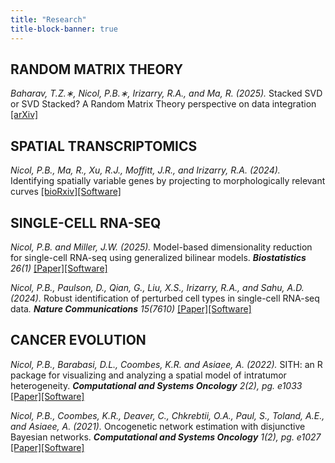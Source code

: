 ```yaml
---
title: "Research"
title-block-banner: true
---
```


## **RANDOM MATRIX THEORY**

*Baharav, T.Z.∗, Nicol, P.B.∗, Irizarry, R.A., and Ma, R. (2025).* Stacked SVD or SVD Stacked? A Random Matrix Theory perspective on data integration [\[arXiv\]](https://arxiv.org/abs/2507.22170)

## **SPATIAL TRANSCRIPTOMICS**

*Nicol, P.B., Ma, R., Xu, R.J., Moffitt, J.R., and Irizarry, R.A. (2024).* Identifying spatially variable genes by projecting to morphologically relevant curves [\[bioRxiv\]](https://www.biorxiv.org/content/10.1101/2024.11.21.624653v2)[\[Software\]](https://github.com/phillipnicol/MorphoGAM)

## **SINGLE-CELL RNA-SEQ**

*Nicol, P.B. and Miller, J.W. (2025).* Model-based dimensionality reduction for single-cell RNA-seq using generalized bilinear models. ***Biostatistics** 26(1)* [\[Paper\]](https://doi.org/10.1093/biostatistics/kxaf024)[\[Software\]](https://github.com/phillipnicol/scGBM)

*Nicol, P.B., Paulson, D., Qian, G., Liu, X.S., Irizarry, R.A., and Sahu, A.D. (2024).* Robust identification of perturbed cell types in single-cell RNA-seq data*. **Nature Communications** 15(7610)* [\[Paper\]](https://doi.org/10.1038/s41467-024-51649-3)[\[Software\]](https://github.com/phillipnicol/scDist)

## **CANCER EVOLUTION**

*Nicol, P.B., Barabasi, D.L., Coombes, K.R. and Asiaee, A. (2022).* SITH: an R package for visualizing and analyzing a spatial model of intratumor heterogeneity. ***Computational and Systems Oncology** 2(2), pg. e1033* [\[Paper\]](https://doi.org/10.1002/cso2.1033)[\[Software\]](https://github.com/phillipnicol/SITH)

*Nicol, P.B., Coombes, K.R., Deaver, C., Chkrebtii, O.A., Paul, S., Toland, A.E., and Asiaee, A. (2021).* Oncogenetic network estimation with disjunctive Bayesian networks. ***Computational and Systems Oncology** 1(2), pg. e1027* [\[Paper\]](https://doi.org/10.1002/cso2.1027)[\[Software\]](https://github.com/phillipnicol/OncoBN)
